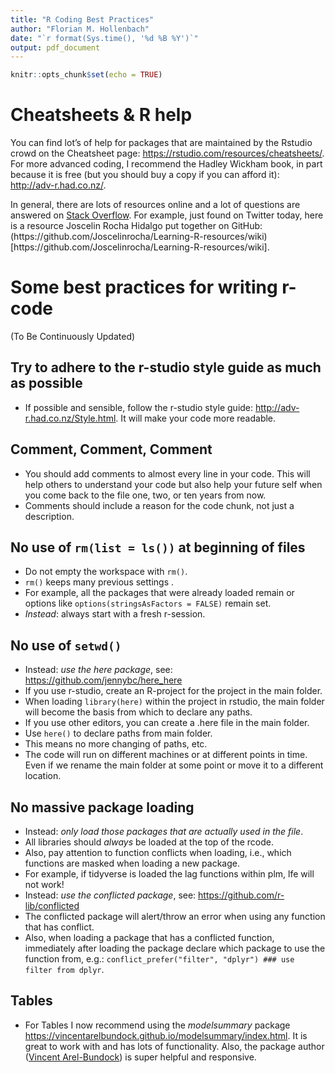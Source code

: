 ```yaml
---
title: "R Coding Best Practices"
author: "Florian M. Hollenbach"
date: "`r format(Sys.time(), '%d %B %Y')`"
output: pdf_document
---
```


```r
knitr::opts_chunk$set(echo = TRUE)
```
# Cheatsheets & R help
You can find lot's of help for packages that are maintained by the Rstudio crowd on the Cheatsheet page: [https://rstudio.com/resources/cheatsheets/](https://rstudio.com/resources/cheatsheets/). For more advanced coding, I recommend the Hadley Wickham book, in part because it is free (but you should buy a copy if you can afford it): 
[http://adv-r.had.co.nz/](http://adv-r.had.co.nz/). 

In general, there are lots of resources online and a lot of questions are answered on [Stack Overflow](https://stackoverflow.com/). For example, just found on Twitter today, here is a resource Joscelin Rocha Hidalgo put together on GitHub: (https://github.com/Joscelinrocha/Learning-R-resources/wiki)[https://github.com/Joscelinrocha/Learning-R-resources/wiki].


# Some best practices for writing r-code 
(To Be Continuously Updated)


## Try to adhere to the r-studio style guide as much as possible
- If possible and sensible, follow the r-studio style guide: [http://adv-r.had.co.nz/Style.html](http://adv-r.had.co.nz/Style.html).  It will make your code more readable.

## Comment, Comment, Comment
- You should add comments to almost every line in your code. This will help others to understand your code but also help your future self when you come back to the file one, two, or ten years from now.
- Comments should include a reason for the code chunk, not just a description.

## No use of ```rm(list = ls()) ``` at beginning of files
- Do not empty the workspace with ```rm()```.
- ```rm()``` keeps many previous settings .
- For example, all the packages that were already loaded remain or options like ```options(stringsAsFactors = FALSE)``` remain set.
- *Instead*: always start with a fresh r-session.


## No use of ```setwd() ```

- Instead: *use the here package*, see: [https://github.com/jennybc/here_here](https://github.com/jennybc/here_here)
- If you use r-studio, create an R-project for the project in the main folder.
- When loading ```library(here)``` within the project in rstudio, the main folder will become the basis from which to declare any paths.
- If you use other editors, you can create a .here file in the main folder.
- Use ```here()``` to declare paths from main folder.
- This means no more changing of paths, etc. 
- The code will run on different machines or at different points in time. Even if we rename the main folder at some point or move it to a different location.

## No massive package loading
- Instead: *only load those packages that are actually used in the file*.
- All libraries should *always* be loaded at the top of the rcode.
- Also, pay attention to function conflicts when loading, i.e., which functions are masked when loading a new package.
- For example, if tidyverse is loaded the lag functions within plm, lfe will not work!
- Instead: *use the conflicted package*,  see: [https://github.com/r-lib/conflicted](https://github.com/r-lib/conflicted)
- The conflicted package will alert/throw an error when using any function that has conflict.
- Also, when loading a package that has a conflicted function, immediately after loading the package declare which package to use the function from, e.g.: ```conflict_prefer("filter", "dplyr") ### use filter from dplyr```.



## Tables 
- For Tables I now recommend using the _modelsummary_ package [https://vincentarelbundock.github.io/modelsummary/index.html](https://vincentarelbundock.github.io/modelsummary/index.html). It is great to work with and has lots of functionality. Also, the package author ([Vincent Arel-Bundock](http://arelbundock.com/)) is super helpful and responsive.


  